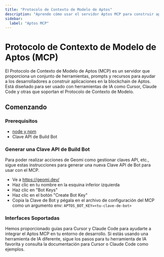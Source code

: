 ```yaml
---
title: "Protocolo de Contexto de Modelo de Aptos"
description: "Aprende cómo usar el servidor Aptos MCP para construir aplicaciones con herramientas de IA como Cursor y Claude Code"
sidebar:
  label: "Aptos MCP"
---
```



# Protocolo de Contexto de Modelo de Aptos (MCP)

El Protocolo de Contexto de Modelo de Aptos (MCP) es un servidor que proporciona un conjunto de herramientas, prompts y recursos para ayudar a los desarrolladores a construir aplicaciones en la blockchain de Aptos. Está diseñado para ser usado con herramientas de IA como Cursor, Claude Code y otras que soportan el Protocolo de Contexto de Modelo.

## Comenzando

### Prerequisitos

- [node y npm](https://nodejs.org/en)
- Clave API de Build Bot

### Generar una Clave API de Build Bot

Para poder realizar acciones de Geomi como gestionar claves API, etc., sigue estas instrucciones para generar una nueva Clave API de Bot para usar con el MCP.

- Ve a https://geomi.dev/
- Haz clic en tu nombre en la esquina inferior izquierda
- Haz clic en "Bot Keys"
- Haz clic en el botón "Create Bot Key"
- Copia la Clave de Bot y pégala en el archivo de configuración del MCP como un argumento env: `APTOS_BOT_KEY=<tu-clave-de-bot>`

### Interfaces Soportadas

Hemos proporcionado guías para Cursor y Claude Code para ayudarte a integrar el Aptos MCP en tu entorno de desarrollo. Si estás usando una herramienta de IA diferente, sigue los pasos para tu herramienta de IA favorita y consulta la documentación para Cursor o Claude Code como ejemplos.

<CardGrid>
  <LinkCard href="aptos-mcp/claude" title="Claude Code" description="Configuración para Claude Code" />

  <LinkCard href="aptos-mcp/cursor" title="Cursor" description="Configuración para Cursor" />
</CardGrid>
